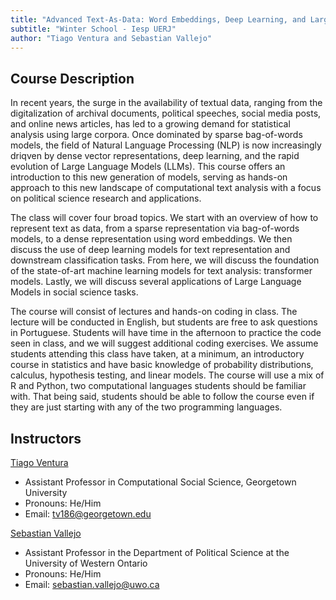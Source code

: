```yaml
---
title: "Advanced Text-As-Data: Word Embeddings, Deep Learning, and Large Language Models"
subtitle: "Winter School - Iesp UERJ"
author: "Tiago Ventura and Sebastian Vallejo"
---
```


## Course Description

In recent years, the surge in the availability of textual data, ranging from the digitalization of archival documents, political speeches, social media posts, and online news articles, has led to a growing demand for statistical analysis using large corpora. Once dominated by sparse bag-of-words models, the field of Natural Language Processing (NLP) is now increasingly driqven by dense vector representations, deep learning, and the rapid evolution of Large Language Models (LLMs). This course offers an introduction to this new generation of models, serving as hands-on approach to this new landscape of computational text analysis with a focus on political science research and applications.

The class will cover four broad topics. We start with an overview of how to represent text as data, from a sparse representation via bag-of-words models, to a dense representation using word embeddings. We then discuss the use of deep learning models for text representation and downstream classification tasks. From here, we will discuss the foundation of the state-of-art machine learning models for text analysis: transformer models. Lastly, we will discuss several applications of Large Language Models in social science tasks.

The course will consist of lectures and hands-on coding in class. The lecture will be conducted in English, but students are free to ask questions in Portuguese. Students will have time in the afternoon to practice the code seen in class, and we will suggest additional coding exercises. We assume students attending this class have taken, at a minimum, an introductory course in statistics and have basic knowledge of probability distributions, calculus, hypothesis testing, and linear models. The course will use a mix of R and Python, two computational languages students should be familiar with. That being said, students should be able to follow the course even if they are just starting with any of the two programming languages.

## Instructors

[Tiago Ventura](https://www.venturatiago.com/)

-   Assistant Professor in Computational Social Science, Georgetown University
-   Pronouns: He/Him
-   Email: [tv186\@georgetown.edu](mailto:tv186@georgetown.edu)

[Sebastian Vallejo](https://www.svallejovera.com/)

-   Assistant Professor in the Department of Political Science at the University of Western Ontario
-   Pronouns: He/Him
-   Email: [sebastian.vallejo\@uwo.ca](mailto:sebastian.vallejo@uwo.ca)
